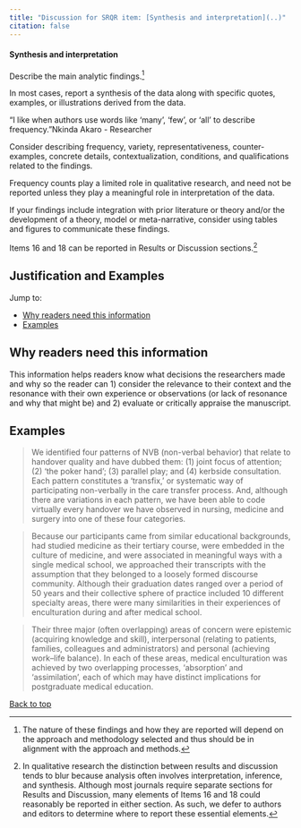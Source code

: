 ```yaml
---
title: "Discussion for SRQR item: [Synthesis and interpretation](..)"
citation: false
---
```

::: {.grid id="synthesis-and-interpretation"}
::: {.g-col-9}
#### Synthesis and interpretation
:::
::: {.g-col-3}
:::
:::

Describe the main <span class="defined" data-bs-toggle="offcanvas" href="#glossaryItem15" aria-controls="offcanvasExample" role="button">analytic findings</span>.^[The nature of these findings and how they are reported will depend on the approach and methodology selected and thus should be in alignment with the approach and methods.]

In most cases, report a synthesis of the data along with specific quotes, examples, or illustrations derived from the data.

<!-- #ASK: is this same as links to empirical data? -->

["I like when authors use words like 'many', 'few', or 'all' to describe frequency."[Nkinda Akaro - Researcher]{.attribution}]{.aside}

Consider describing frequency, variety, representativeness, counter-examples, concrete details, contextualization, conditions, and qualifications related to the findings.

Frequency counts play a limited role in qualitative research, and need not be reported unless they play a meaningful role in interpretation of the data.

If your findings include integration with prior literature or theory and/or the development of a theory, model or meta-narrative, consider using tables and figures to communicate these findings.

Items 16 and 18 can be reported in Results or Discussion sections.^[In qualitative research the distinction between results and discussion tends to blur because analysis often involves interpretation, inference, and synthesis. Although most journals require separate sections for Results and Discussion, many elements of Items 16 and 18 could reasonably be reported in either section. As such, we defer to authors and editors to determine where to report these essential elements.]

::: {#synthesis-and-interpretation-collapsible .callout-note appearance="minimal" collapse=true}

## Justification and Examples

Jump to:

* [Why readers need this information](#sec-synthesis-and-interpretation-2)
* [Examples](#sec-synthesis-and-interpretation-3)


## Why readers need this information{#sec-synthesis-and-interpretation-2}

This information helps readers know what decisions the researchers made and why so the reader can 1) consider the relevance to their context and the resonance with their own experience or observations (or lack of resonance and why that might be) and 2) evaluate or critically appraise the manuscript.

<!-- #ASK doesn't seem to fit -->

## Examples{#sec-synthesis-and-interpretation-3}

> We identified four patterns of NVB (non-verbal behavior) that relate to handover quality and have dubbed them: (1) joint focus of attention; (2) ‘the poker hand’; (3) parallel play; and (4) kerbside consultation. Each pattern constitutes a ‘transfix,’ or systematic way of participating non-verbally in the care transfer process. And, although there are variations in each pattern, we have been able to code virtually every handover we have observed in nursing, medicine and surgery into one of these four categories.

> Because our participants came from similar educational backgrounds, had studied medicine as their tertiary course, were embedded in the culture of medicine, and were associated in meaningful ways with a single medical school, we approached their transcripts with the assumption that they belonged to a loosely formed discourse community. Although their graduation dates ranged over a period of 50 years and their collective sphere of practice included 10 different specialty areas, there were many similarities in their experiences of enculturation during and after medical school.

> Their three major (often overlapping) areas of concern were epistemic (acquiring knowledge and skill), interpersonal (relating to patients, families, colleagues and administrators) and personal (achieving work–life balance). In each of these areas, medical enculturation was achieved by two overlapping processes, ‘absorption’ and ‘assimilation’, each of which may have distinct implications for postgraduate medical education.

[Back to top](#synthesis-and-interpretation)
:::

<script src="https://giscus.app/client.js"
data-repo="jamesrharwood/srqr"
data-repo-id="R_kgDOIaTtVw"
data-category="Announcements"
data-category-id="DIC_kwDOIaTtV84CSe8S"
data-mapping="specific"
data-term="Synthesis and interpretation"
data-strict="0"
data-reactions-enabled="1"
data-emit-metadata="0"
data-theme="preferred_color_scheme"
data-theme="light"
data-lang="en"
crossorigin="anonymous"
async>
</script>
